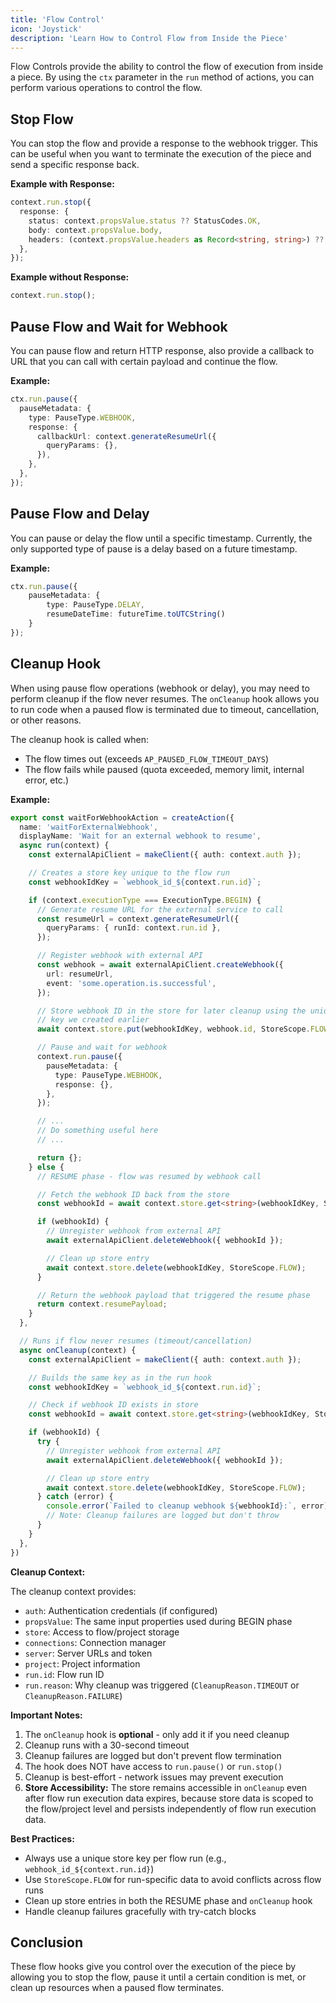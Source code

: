 ```yaml
---
title: 'Flow Control'
icon: 'Joystick'
description: 'Learn How to Control Flow from Inside the Piece'
---
```


Flow Controls provide the ability to control the flow of execution from inside a piece. By using the `ctx` parameter in the `run` method of actions, you can perform various operations to control the flow.

## Stop Flow

You can stop the flow and provide a response to the webhook trigger. This can be useful when you want to terminate the execution of the piece and send a specific response back.

**Example with Response:**

```typescript
context.run.stop({
  response: {
    status: context.propsValue.status ?? StatusCodes.OK,
    body: context.propsValue.body,
    headers: (context.propsValue.headers as Record<string, string>) ?? {},
  },
});
```

**Example without Response:**

```typescript
context.run.stop();
```

## Pause Flow and Wait for Webhook

You can pause flow and return HTTP response, also provide a callback to URL that you can call with certain payload and continue the flow.

**Example:**

```typescript
ctx.run.pause({
  pauseMetadata: {
    type: PauseType.WEBHOOK,
    response: {
      callbackUrl: context.generateResumeUrl({
        queryParams: {},
      }),
    },
  },
});
```

## Pause Flow and Delay

You can pause or delay the flow until a specific timestamp. Currently, the only supported type of pause is a delay based on a future timestamp.

**Example:**

```typescript
ctx.run.pause({
    pauseMetadata: {
        type: PauseType.DELAY,
        resumeDateTime: futureTime.toUTCString()
    }
});
```

## Cleanup Hook

When using pause flow operations (webhook or delay), you may need to perform cleanup if the flow never resumes. The `onCleanup` hook allows you to run code when a paused flow is terminated due to timeout, cancellation, or other reasons.

The cleanup hook is called when:
- The flow times out (exceeds `AP_PAUSED_FLOW_TIMEOUT_DAYS`)
- The flow fails while paused (quota exceeded, memory limit, internal error, etc.)

**Example:**

```typescript
export const waitForWebhookAction = createAction({
  name: 'waitForExternalWebhook',
  displayName: 'Wait for an external webhook to resume',
  async run(context) {
    const externalApiClient = makeClient({ auth: context.auth });

    // Creates a store key unique to the flow run
    const webhookIdKey = `webhook_id_${context.run.id}`;

    if (context.executionType === ExecutionType.BEGIN) {
      // Generate resume URL for the external service to call
      const resumeUrl = context.generateResumeUrl({
        queryParams: { runId: context.run.id },
      });

      // Register webhook with external API
      const webhook = await externalApiClient.createWebhook({
        url: resumeUrl,
        event: 'some.operation.is.successful',
      });

      // Store webhook ID in the store for later cleanup using the unique
      // key we created earlier
      await context.store.put(webhookIdKey, webhook.id, StoreScope.FLOW);

      // Pause and wait for webhook
      context.run.pause({
        pauseMetadata: {
          type: PauseType.WEBHOOK,
          response: {},
        },
      });

      // ...
      // Do something useful here
      // ...

      return {};
    } else {
      // RESUME phase - flow was resumed by webhook call

      // Fetch the webhook ID back from the store
      const webhookId = await context.store.get<string>(webhookIdKey, StoreScope.FLOW);

      if (webhookId) {
        // Unregister webhook from external API
        await externalApiClient.deleteWebhook({ webhookId });

        // Clean up store entry
        await context.store.delete(webhookIdKey, StoreScope.FLOW);
      }

      // Return the webhook payload that triggered the resume phase
      return context.resumePayload;
    }
  },

  // Runs if flow never resumes (timeout/cancellation)
  async onCleanup(context) {
    const externalApiClient = makeClient({ auth: context.auth });

    // Builds the same key as in the run hook
    const webhookIdKey = `webhook_id_${context.run.id}`;

    // Check if webhook ID exists in store
    const webhookId = await context.store.get<string>(webhookIdKey, StoreScope.FLOW);

    if (webhookId) {
      try {
        // Unregister webhook from external API
        await externalApiClient.deleteWebhook({ webhookId });

        // Clean up store entry
        await context.store.delete(webhookIdKey, StoreScope.FLOW);
      } catch (error) {
        console.error(`Failed to cleanup webhook ${webhookId}:`, error)
        // Note: Cleanup failures are logged but don't throw
      }
    }
  },
})
```

**Cleanup Context:**

The cleanup context provides:
- `auth`: Authentication credentials (if configured)
- `propsValue`: The same input properties used during BEGIN phase
- `store`: Access to flow/project storage
- `connections`: Connection manager
- `server`: Server URLs and token
- `project`: Project information
- `run.id`: Flow run ID
- `run.reason`: Why cleanup was triggered (`CleanupReason.TIMEOUT` or `CleanupReason.FAILURE`)

**Important Notes:**

1. The `onCleanup` hook is **optional** - only add it if you need cleanup
2. Cleanup runs with a 30-second timeout
3. Cleanup failures are logged but don't prevent flow termination
4. The hook does NOT have access to `run.pause()` or `run.stop()`
5. Cleanup is best-effort - network issues may prevent execution
6. **Store Accessibility:** The store remains accessible in `onCleanup` even after flow run execution data expires, because store data is scoped to the flow/project level and persists independently of flow run execution data.

**Best Practices:**

- Always use a unique store key per flow run (e.g., `webhook_id_${context.run.id}`)
- Use `StoreScope.FLOW` for run-specific data to avoid conflicts across flow runs
- Clean up store entries in both the RESUME phase and `onCleanup` hook
- Handle cleanup failures gracefully with try-catch blocks

## Conclusion

These flow hooks give you control over the execution of the piece by allowing you to stop the flow, pause it until a certain condition is met, or clean up resources when a paused flow terminates.
